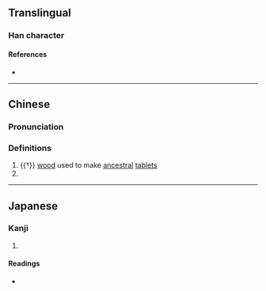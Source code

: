 {{character info/new}}
==Translingual==

===Han character===
{{Han char|rn=9|rad=人|as=10|sn=12|four=|canj=OMWD|ids=⿰亻栗}}

====References====
* {{Han ref|kx=0112.220|dkj=00942|hdz=10202.010|uh=5088|ud=20616}}

----

==Chinese==
{{zh-forms}}

===Pronunciation===
{{zh-pron
|m=lì
|m-s=
|dg=
|c=
|c-t=
|g=
|h=pfs=
|j=
|md=
|mn=
|mn-t=
|w=
|x=
|mc=y
|oc=y
|cat=n
}}

===Definitions===
{{zh-hanzi}}

# {{†}} {{lb|zh|historical}} [[wood]] used to make [[ancestral]] [[tablet]]s
# {{zh-only|傈僳族|[[Lisu]] people}}

----

==Japanese==

===Kanji===
{{ja-kanji|grade=|rs=人10}}

# {{defn|lang=ja|sort=人10}}

====Readings====
* {{ja-readings|on=[[りつ]] (ritsu), [[りち]] (richi)|kun=}}